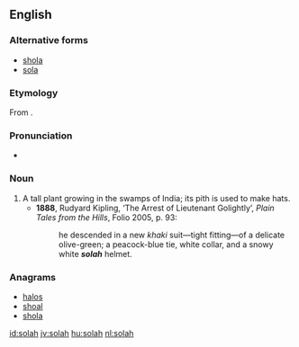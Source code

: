 ==English==

===Alternative forms===
* [[shola]]
* [[sola]]

===Etymology===
From {{etyl|ur|en}} {{term|سلا|tr=solā|lang=ur}}.

===Pronunciation===
* {{IPA|/ˈsəʊlə/|lang=en}}

===Noun===
{{en-noun}}

# A tall plant growing in the swamps of India; its pith is used to make hats.
#* '''1888''', Rudyard Kipling, ‘The Arrest of Lieutenant Golightly’, ''Plain Tales from the Hills'', Folio 2005, p. 93:
#*: he descended in a new ''khaki'' suit—tight fitting—of a delicate olive-green; a peacock-blue tie, white collar, and a snowy white '''''solah''''' helmet.

===Anagrams===
* [[halos#English|halos]]
* [[shoal#English|shoal]]
* [[shola#English|shola]]

[[id:solah]]
[[jv:solah]]
[[hu:solah]]
[[nl:solah]]